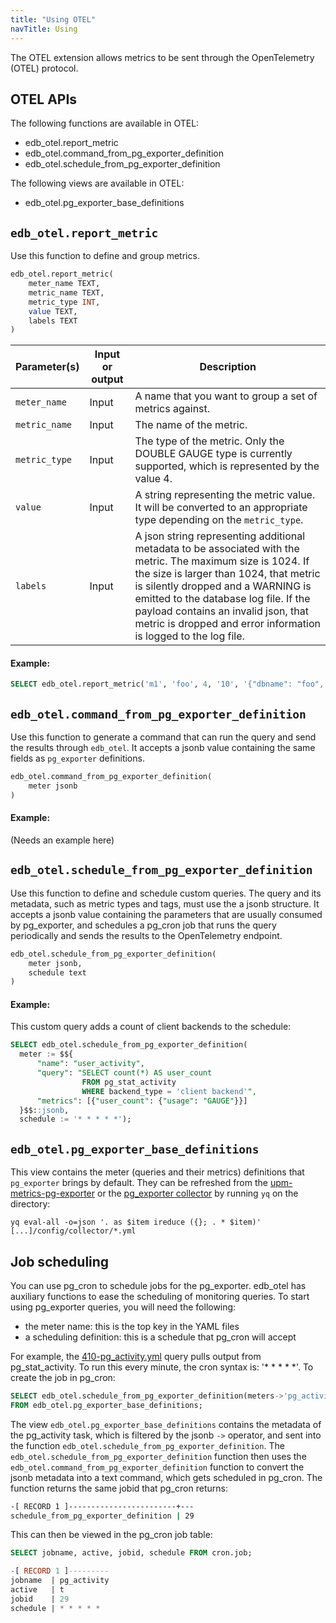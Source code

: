 ```yaml
---
title: "Using OTEL"
navTitle: Using
---
```


The OTEL extension allows metrics to be sent through the OpenTelemetry (OTEL) protocol.


## OTEL APIs

The following functions are available in OTEL:

- edb_otel.report_metric
- edb_otel.command_from_pg_exporter_definition
- edb_otel.schedule_from_pg_exporter_definition

The following views are available in OTEL:

- edb_otel.pg_exporter_base_definitions


## `edb_otel.report_metric`

Use this function to define and group metrics.

```sql
edb_otel.report_metric(
	meter_name TEXT, 
	metric_name TEXT, 
	metric_type INT, 
	value TEXT, 
	labels TEXT
)
```

| Parameter(s)       | Input or output | Description                                                                                                                                                                       |
|--------------------|-----------------|-----------------------------------------------------------------------------------------------------------------------------------------------------------------------------------|
| `meter_name`       | Input           | A name that you want to group a set of metrics against. |
| `metric_name`      | Input           | The name of the metric. |  
| `metric_type`      | Input           | The type of the metric. Only the DOUBLE GAUGE type is currently supported, which is represented by the value 4. |
| `value`            | Input           | A string representing the metric value. It will be converted to an appropriate type depending on the `metric_type`. |
| `labels`           | Input           | A json string representing additional metadata to be associated with the metric. The maximum size is 1024. If the size is larger than 1024, that metric is silently dropped and a WARNING is emitted to the database log file. If the payload contains an invalid json, that metric is dropped and error information is logged to the log file.| 


#### Example:

  ```sql
  SELECT edb_otel.report_metric('m1', 'foo', 4, '10', '{"dbname": "foo", "schemaname": "bar", "relname": "baz"}');
  ```


## `edb_otel.command_from_pg_exporter_definition`
Use this function to generate a command that can run the query and send the results through `edb_otel`.  It accepts a jsonb value containing the same fields as `pg_exporter` definitions.

```sql
edb_otel.command_from_pg_exporter_definition(
    meter jsonb
)
```

#### Example:

(Needs an example here)

## `edb_otel.schedule_from_pg_exporter_definition`

Use this function to define and schedule custom queries.  The query and its metadata, such as metric types and tags, must use the a jsonb structure.  It accepts a jsonb value containing the parameters that are usually consumed by pg_exporter, and schedules a pg_cron job that runs the query periodically and sends the results to the OpenTelemetry endpoint.


```sql
edb_otel.schedule_from_pg_exporter_definition(
    meter jsonb, 
    schedule text
)
```

#### Example:

This custom query  adds a count of client backends to the schedule:

  ```sql
  SELECT edb_otel.schedule_from_pg_exporter_definition(
    meter := $${
        "name": "user_activity",
        "query": "SELECT count(*) AS user_count
                  FROM pg_stat_activity
                  WHERE backend_type = 'client backend'",
        "metrics": [{"user_count": {"usage": "GAUGE"}}]
    }$$::jsonb,
	schedule := '* * * * *');
  ```


## `edb_otel.pg_exporter_base_definitions`

This view contains the meter (queries and their metrics) definitions that `pg_exporter` brings by default.  They can be refreshed from the [upm-metrics-pg-exporter](https://github.com/EnterpriseDB/upm-metrics-pg-exporter/tree/main/config/collector) or the [pg_exporter collector](https://github.com/Vonng/pg_exporter/tree/main/config/collector) by running `yq` on the directory:

```yq
yq eval-all -o=json '. as $item ireduce ({}; . * $item)' [...]/config/collector/*.yml
```

## Job scheduling

You can use pg_cron to schedule jobs for the pg_exporter.  edb_otel has auxiliary functions to ease the scheduling of monitoring queries. To start using pg_exporter queries, you will need the following: 

- the meter name:  this is the top key in the YAML files
- a scheduling definition:  this is a schedule that pg_cron will accept

For example, the [410-pg_activity.yml](https://github.com/Vonng/pg_exporter/blob/main/config/collector/410-pg_activity.yml) query pulls output from pg_stat_activity. To run this every minute, the cron syntax is: '* * * * *'.  To create the job in pg_cron:

```sql
SELECT edb_otel.schedule_from_pg_exporter_definition(meters->'pg_activity', '* * * * *')
FROM edb_otel.pg_exporter_base_definitions;
```
The view `edb_otel.pg_exporter_base_definitions` contains the metadata of the pg_activity task, which is filtered by the jsonb `->` operator, and sent into the function `edb_otel.schedule_from_pg_exporter_definition`.  The `edb_otel.schedule_from_pg_exporter_definition` function then uses the `edb_otel.command_from_pg_exporter_definition` function to convert the jsonb metadata into a text command, which gets scheduled in pg_cron. 
The function returns the same jobid that pg_cron returns:
```bash
-[ RECORD 1 ]------------------------+---
schedule_from_pg_exporter_definition | 29
```

This can then be viewed in the pg_cron job table:
```sql
SELECT jobname, active, jobid, schedule FROM cron.job;

-[ RECORD 1 ]---------
jobname  | pg_activity
active   | t
jobid    | 29
schedule | * * * * *
```